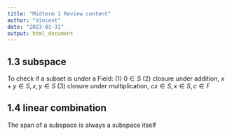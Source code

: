 ```yaml
---
title: "Midterm 1 Review content"
author: "Vincent"
date: "2023-01-31"
output: html_document
---
```




## 1.3 subspace

To check if a subset is under a Field:\newline
  (1) $0\in S$\newline
  (2) closure under addition, $x+y\in S, x, y\in S$
  (3) closure under multiplication, $cx\in S, x\in S, c\in F$
  
## 1.4 linear combination

The span of a subspace is always a subspace itself